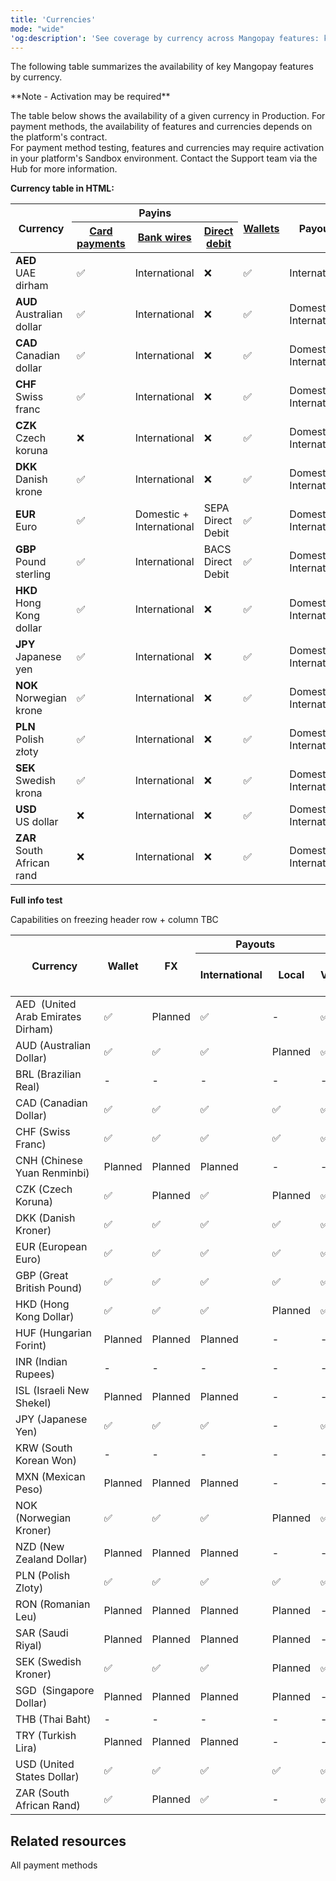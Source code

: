 ```yaml
---
title: 'Currencies'  
mode: "wide"
'og:description': 'See coverage by currency across Mangopay features: key payment methods, wallets, payouts, and more.'  
--- 
```


The following table summarizes the availability of key Mangopay features by currency.  

<Note>  
**Note - Activation may be required** 
  
The table below shows the availability of a given currency in Production. For payment methods, the availability of features and currencies depends on the platform's contract.   
For payment method testing, features and currencies may require activation in your platform's Sandbox environment. Contact the Support team via the Hub for more information.  
</Note>


**Currency table in HTML:**

<table id="currenciesTable" class="html-table">
<thead>
  <tr>
    <th class="header vertical-center" rowspan="2">Currency</th>
    <th class="header center-in-row bottom-border" colspan="3">Payins</th>
    <th class="header vertical-center" rowspan="2"><a href="https://mangopay.com/docs/endpoints/wallets">Wallets</a></th>
    <th class="header vertical-center" rowspan="2">Payouts</th>
    <th class="header vertical-center" rowspan="2">Column 1</th>
    <th class="header vertical-center" rowspan="2">Column 2</th>
    <th class="header vertical-center" rowspan="2">Column 3</th>
    <th class="header vertical-center" rowspan="2">Column 4</th>
  </tr>
  <tr>
    <th class="header"><a href="https://mangopay.com/docs/endpoints/card">Card payments</a></th>
    <th class="header"><a href="https://mangopay.com/docs/endpoints/direct-bank-wires">Bank wires</a></th>
    <th class="header"><a href="https://mangopay.com/docs/concepts/payments/payment-methods/banking/direct-debit">Direct debit</a></th>
  </tr>
</thead>
  <tbody>
    <tr>
      <td class="content"><strong>AED<br/></strong>UAE dirham</td>
      <td>✅</td>
      <td>International</td>
      <td>❌</td>
      <td>✅</td>
      <td>International</td>
      <td>Data 1</td>
      <td>Data 2</td>
      <td>Data 3</td>
      <td>Data 4</td>
    </tr>
    <tr>
      <td class="content"><strong>AUD<br/></strong>Australian dollar</td>
      <td>✅</td>
      <td>International</td>
      <td>❌</td>
      <td>✅</td>
      <td>Domestic + International</td>
      <td>Data 1</td>
      <td>Data 2</td>
      <td>Data 3</td>
      <td>Data 4</td>
    </tr>
    <tr>
      <td class="content"><strong>CAD<br/></strong>Canadian dollar</td>
      <td>✅</td>
      <td>International</td>
      <td>❌</td>
      <td>✅</td>
      <td>Domestic + International</td>
      <td>Data 1</td>
      <td>Data 2</td>
      <td>Data 3</td>
      <td>Data 4</td>
    </tr>
    <tr>
      <td class="content"><strong>CHF<br/></strong>Swiss franc</td>
      <td>✅</td>
      <td>International</td>
      <td>❌</td>
      <td>✅</td>
      <td>Domestic + International</td>
      <td>Data 1</td>
      <td>Data 2</td>
      <td>Data 3</td>
      <td>Data 4</td>
    </tr>
   <tr>
  <td class="content"><strong>CZK<br/></strong>Czech koruna</td>
  <td>❌</td>
  <td>International</td>
  <td>❌</td>
  <td>✅</td>
  <td>Domestic + International</td>
      <td>Data 1</td>
      <td>Data 2</td>
      <td>Data 3</td>
      <td>Data 4</td>
</tr>
<tr>
  <td class="content"><strong>DKK<br/></strong>Danish krone</td>
  <td>✅</td>
  <td>International</td>
  <td>❌</td>
  <td>✅</td>
  <td>Domestic + International</td>
      <td>Data 1</td>
      <td>Data 2</td>
      <td>Data 3</td>
      <td>Data 4</td>
</tr>
<tr>
  <td class="content"><strong>EUR<br/></strong>Euro</td>
  <td>✅</td>
  <td>Domestic + International</td>
  <td>SEPA Direct Debit</td>
  <td>✅</td>
  <td>Domestic + International</td>
      <td>Data 1</td>
      <td>Data 2</td>
      <td>Data 3</td>
      <td>Data 4</td>
</tr>
<tr>
  <td class="content"><strong>GBP<br/></strong>Pound sterling</td>
  <td>✅</td>
  <td>International</td>
  <td>BACS Direct Debit</td>
  <td>✅</td>
  <td>Domestic + International</td>
      <td>Data 1</td>
      <td>Data 2</td>
      <td>Data 3</td>
      <td>Data 4</td>
</tr>
<tr>
  <td class="content"><strong>HKD<br/></strong>Hong Kong dollar</td>
  <td>✅</td>
  <td>International</td>
  <td>❌</td>
  <td>✅</td>
  <td>Domestic + International</td>
      <td>Data 1</td>
      <td>Data 2</td>
      <td>Data 3</td>
      <td>Data 4</td>
</tr>
<tr>
  <td class="content"><strong>JPY<br/></strong>Japanese yen</td>
  <td>✅</td>
  <td>International</td>
  <td>❌</td>
  <td>✅</td>
  <td>Domestic + International</td>
      <td>Data 1</td>
      <td>Data 2</td>
      <td>Data 3</td>
      <td>Data 4</td>
</tr>
<tr>
  <td class="content"><strong>NOK<br/></strong>Norwegian krone</td>
  <td>✅</td>
  <td>International</td>
  <td>❌</td>
  <td>✅</td>
  <td>Domestic + International</td>
      <td>Data 1</td>
      <td>Data 2</td>
      <td>Data 3</td>
      <td>Data 4</td>
</tr>
<tr>
  <td class="content"><strong>PLN<br/></strong>Polish złoty</td>
  <td>✅</td>
  <td>International</td>
  <td>❌</td>
  <td>✅</td>
  <td>Domestic + International</td>
      <td>Data 1</td>
      <td>Data 2</td>
      <td>Data 3</td>
      <td>Data 4</td>
</tr>
<tr>
  <td class="content"><strong>SEK<br/></strong>Swedish krona</td>
  <td>✅</td>
  <td>International</td>
  <td>❌</td>
  <td>✅</td>
  <td>Domestic + International</td>
      <td>Data 1</td>
      <td>Data 2</td>
      <td>Data 3</td>
      <td>Data 4</td>
</tr>
<tr>
  <td class="content"><strong>USD<br/></strong>US dollar</td>
  <td>❌</td>
  <td>International</td>
  <td>❌</td>
  <td>✅</td>
  <td>Domestic + International</td>
      <td>Data 1</td>
      <td>Data 2</td>
      <td>Data 3</td>
      <td>Data 4</td>
</tr>
<tr>
  <td class="content"><strong>ZAR<br/></strong>South African rand</td>
  <td>❌</td>
  <td>International</td>
  <td>❌</td>
  <td>✅</td>
  <td>Domestic + International</td>
      <td>Data 1</td>
      <td>Data 2</td>
      <td>Data 3</td>
      <td>Data 4</td>
</tr>
  </tbody>
</table>

**Full info test**

Capabilities on freezing header row + column TBC

<table id="currenciesTableFull" class="html-table">
<thead>
  <tr>
    <th class="tg-fymr" rowspan="2">Currency</th>
    <th class="tg-fymr" rowspan="2">Wallet</th>
    <th class="tg-fymr" rowspan="2">FX</th>
    <th class="tg-0thz" colspan="2">Payouts</th>
    <th class="tg-j6zm" colspan="5">Card pay-ins</th>
    <th class="tg-j6zm" colspan="4">Banking pay-ins</th>
    <th class="tg-j6zm" colspan="10">Other pay-ins</th>
  </tr>
  <tr>
    <th class="tg-j6zm">International</th>
    <th class="tg-j6zm">Local</th>
    <th class="tg-j6zm">Visa</th>
    <th class="tg-j6zm">Mastercard</th>
    <th class="tg-j6zm">Cartes Bancaires</th>
    <th class="tg-j6zm">AMEX</th>
    <th class="tg-j6zm">Maestro</th>
    <th class="tg-j6zm">Bank wire - International</th>
    <th class="tg-j6zm">Bank wire - Local</th>
    <th class="tg-j6zm">Virtual IBANs </th>
    <th class="tg-j6zm">Direct debit</th>
    <th class="tg-j6zm">Apple Pay</th>
    <th class="tg-j6zm">BLIK</th>
    <th class="tg-j6zm">Giropay</th>
    <th class="tg-j6zm">Google Pay</th>
    <th class="tg-j6zm">iDEAL</th>
    <th class="tg-j6zm">Klarna</th>
    <th class="tg-j6zm">MB WAY</th>
    <th class="tg-j6zm">Multibanco</th>
    <th class="tg-j6zm">PayPal</th>
    <th class="tg-j6zm">Satispay</th>
  </tr>
</thead>
<tbody>
  <tr>
    <td class="tg-za14">AED&nbsp;&nbsp;(United Arab Emirates Dirham)</td>
    <td class="tg-za14">✅</td>
    <td class="tg-za14">Planned</td>
    <td class="tg-za14">✅</td>
    <td class="tg-za14">-</td>
    <td>✅</td>
    <td>✅</td>
    <td>✅</td>
    <td>-</td>
    <td>-</td>
    <td>✅</td>
    <td>-</td>
    <td>-</td>
    <td>-</td>
    <td>✅</td>
    <td>-</td>
    <td>-</td>
    <td>✅</td>
    <td>-</td>
    <td>-</td>
    <td>-</td>
    <td>-</td>
    <td>-</td>
    <td>-</td>
  </tr>
  <tr>
    <td class="tg-za14">AUD (Australian Dollar)</td>
    <td class="tg-za14">✅</td>
    <td class="tg-za14">✅</td>
    <td class="tg-za14">✅</td>
    <td class="tg-za14">Planned</td>
    <td>✅</td>
    <td>✅</td>
    <td>✅</td>
    <td>✅</td>
    <td>-</td>
    <td>✅</td>
    <td>-</td>
    <td>-</td>
    <td>-</td>
    <td>✅</td>
    <td>-</td>
    <td>-</td>
    <td>✅</td>
    <td>-</td>
    <td>-</td>
    <td>-</td>
    <td>-</td>
    <td>-</td>
    <td>-</td>
  </tr>
  <tr>
    <td class="tg-0pky">BRL (Brazilian Real)</td>
    <td class="tg-za14">-</td>
    <td class="tg-za14">-</td>
    <td class="tg-za14">-</td>
    <td class="tg-za14">-</td>
    <td>-</td>
    <td>-</td>
    <td>-</td>
    <td>-</td>
    <td>-</td>
    <td>-</td>
    <td>-</td>
    <td>-</td>
    <td>-</td>
    <td>-</td>
    <td>-</td>
    <td>-</td>
    <td>-</td>
    <td>-</td>
    <td>-</td>
    <td>-</td>
    <td>-</td>
    <td>-</td>
    <td>-</td>
  </tr>
  <tr>
    <td>CAD (Canadian Dollar)</td>
    <td>✅</td>
    <td>✅</td>
    <td>✅</td>
    <td>✅</td>
    <td>✅</td>
    <td>✅</td>
    <td>✅</td>
    <td>✅</td>
    <td>-</td>
    <td>✅</td>
    <td>Planned</td>
    <td>Planned</td>
    <td>-</td>
    <td>✅</td>
    <td>-</td>
    <td>-</td>
    <td>✅</td>
    <td>-</td>
    <td>-</td>
    <td>-</td>
    <td>-</td>
    <td>-</td>
    <td>-</td>
  </tr>
  <tr>
    <td>CHF (Swiss Franc)</td>
    <td>✅</td>
    <td>✅</td>
    <td>✅</td>
    <td>✅</td>
    <td>✅</td>
    <td>✅</td>
    <td>✅</td>
    <td>✅</td>
    <td>-</td>
    <td>✅</td>
    <td>-</td>
    <td>-</td>
    <td>-</td>
    <td>✅</td>
    <td>-</td>
    <td>-</td>
    <td>✅</td>
    <td>-</td>
    <td>✅</td>
    <td>-</td>
    <td>-</td>
    <td>✅</td>
    <td>-</td>
  </tr>
  <tr>
    <td>CNH (Chinese Yuan Renminbi)</td>
    <td>Planned</td>
    <td>Planned</td>
    <td>Planned</td>
    <td>-</td>
    <td>-</td>
    <td>-</td>
    <td>-</td>
    <td>-</td>
    <td>-</td>
    <td>Planned</td>
    <td>-</td>
    <td>-</td>
    <td>-</td>
    <td>-</td>
    <td>-</td>
    <td>-</td>
    <td>-</td>
    <td>-</td>
    <td>-</td>
    <td>-</td>
    <td>-</td>
    <td>-</td>
    <td>-</td>
  </tr>
  <tr>
    <td>CZK (Czech Koruna)</td>
    <td>✅</td>
    <td>Planned</td>
    <td>✅</td>
    <td>Planned</td>
    <td>✅</td>
    <td>-</td>
    <td>-</td>
    <td>-</td>
    <td>-</td>
    <td>✅</td>
    <td>-</td>
    <td>-</td>
    <td>-</td>
    <td>-</td>
    <td>-</td>
    <td>-</td>
    <td>-</td>
    <td>-</td>
    <td>-</td>
    <td>-</td>
    <td>-</td>
    <td>-</td>
    <td>-</td>
  </tr>
  <tr>
    <td>DKK (Danish Kroner)</td>
    <td>✅</td>
    <td>✅</td>
    <td>✅</td>
    <td>✅</td>
    <td>✅</td>
    <td>✅</td>
    <td>✅</td>
    <td>✅</td>
    <td>-</td>
    <td>✅</td>
    <td>Planned</td>
    <td>Planned</td>
    <td>-</td>
    <td>✅</td>
    <td>-</td>
    <td>-</td>
    <td>✅</td>
    <td>-</td>
    <td>✅</td>
    <td>-</td>
    <td>-</td>
    <td>-</td>
    <td>-</td>
  </tr>
  <tr>
    <td>EUR (European Euro)</td>
    <td>✅</td>
    <td>✅</td>
    <td>✅</td>
    <td>✅</td>
    <td>✅</td>
    <td>✅</td>
    <td>✅</td>
    <td>✅</td>
    <td>✅</td>
    <td>✅</td>
    <td>✅</td>
    <td>✅</td>
    <td>✅</td>
    <td>✅</td>
    <td>-</td>
    <td>✅</td>
    <td>✅</td>
    <td>✅</td>
    <td>✅</td>
    <td>✅</td>
    <td>✅</td>
    <td>✅</td>
    <td>✅</td>
  </tr>
  <tr>
    <td>GBP (Great British Pound)</td>
    <td>✅</td>
    <td>✅</td>
    <td>✅</td>
    <td>✅</td>
    <td>✅</td>
    <td>✅</td>
    <td>✅</td>
    <td>✅</td>
    <td>-</td>
    <td>✅</td>
    <td>✅</td>
    <td>Planned</td>
    <td>✅</td>
    <td>✅</td>
    <td>-</td>
    <td>-</td>
    <td>✅</td>
    <td>-</td>
    <td>✅</td>
    <td>-</td>
    <td>-</td>
    <td>✅</td>
    <td>-</td>
  </tr>
  <tr>
    <td>HKD (Hong Kong Dollar)</td>
    <td>✅</td>
    <td>✅</td>
    <td>✅</td>
    <td>Planned</td>
    <td>✅</td>
    <td>✅</td>
    <td>✅</td>
    <td>✅</td>
    <td>-</td>
    <td>✅</td>
    <td>-</td>
    <td>-</td>
    <td>-</td>
    <td>✅</td>
    <td>-</td>
    <td>-</td>
    <td>✅</td>
    <td>-</td>
    <td>-</td>
    <td>-</td>
    <td>-</td>
    <td>-</td>
    <td>-</td>
  </tr>
  <tr>
    <td>HUF (Hungarian Forint)</td>
    <td>Planned</td>
    <td>Planned</td>
    <td>Planned</td>
    <td>-</td>
    <td>-</td>
    <td>-</td>
    <td>-</td>
    <td>-</td>
    <td>-</td>
    <td>Planned</td>
    <td>-</td>
    <td>-</td>
    <td>-</td>
    <td>-</td>
    <td>-</td>
    <td>-</td>
    <td>-</td>
    <td>-</td>
    <td>-</td>
    <td>-</td>
    <td>-</td>
    <td>-</td>
    <td>-</td>
  </tr>
  <tr>
    <td class="tg-0lax">INR (Indian Rupees) </td>
    <td>-</td>
    <td>-</td>
    <td>-</td>
    <td>-</td>
    <td>-</td>
    <td>-</td>
    <td>-</td>
    <td>-</td>
    <td>-</td>
    <td>-</td>
    <td>-</td>
    <td>-</td>
    <td>-</td>
    <td>-</td>
    <td>-</td>
    <td>-</td>
    <td>-</td>
    <td>-</td>
    <td>-</td>
    <td>-</td>
    <td>-</td>
    <td>-</td>
    <td>-</td>
  </tr>
  <tr>
    <td>ISL (Israeli New Shekel) </td>
    <td>Planned</td>
    <td>Planned</td>
    <td>Planned</td>
    <td>-</td>
    <td>-</td>
    <td>-</td>
    <td>-</td>
    <td>-</td>
    <td>-</td>
    <td>Planned</td>
    <td>-</td>
    <td>-</td>
    <td>-</td>
    <td>-</td>
    <td>-</td>
    <td>-</td>
    <td>-</td>
    <td>-</td>
    <td>-</td>
    <td>-</td>
    <td>-</td>
    <td>-</td>
    <td>-</td>
  </tr>
  <tr>
    <td>JPY (Japanese Yen)</td>
    <td>✅</td>
    <td>✅</td>
    <td>✅</td>
    <td>-</td>
    <td>✅</td>
    <td>✅</td>
    <td>✅</td>
    <td>✅</td>
    <td>-</td>
    <td>✅</td>
    <td>-</td>
    <td>-</td>
    <td>-</td>
    <td>✅</td>
    <td>-</td>
    <td>-</td>
    <td>✅</td>
    <td>-</td>
    <td>-</td>
    <td>-</td>
    <td>-</td>
    <td>-</td>
    <td>-</td>
  </tr>
  <tr>
    <td class="tg-0lax">KRW (South Korean Won)</td>
    <td>-</td>
    <td>-</td>
    <td>-</td>
    <td>-</td>
    <td>-</td>
    <td>-</td>
    <td>-</td>
    <td>-</td>
    <td>-</td>
    <td>-</td>
    <td>-</td>
    <td>-</td>
    <td>-</td>
    <td>-</td>
    <td>-</td>
    <td>-</td>
    <td>-</td>
    <td>-</td>
    <td>-</td>
    <td>-</td>
    <td>-</td>
    <td>-</td>
    <td>-</td>
  </tr>
  <tr>
    <td>MXN (Mexican Peso)</td>
    <td>Planned</td>
    <td>Planned</td>
    <td>Planned</td>
    <td>-</td>
    <td>-</td>
    <td>-</td>
    <td>-</td>
    <td>-</td>
    <td>-</td>
    <td>Planned</td>
    <td>-</td>
    <td>-</td>
    <td>-</td>
    <td>-</td>
    <td>-</td>
    <td>-</td>
    <td>-</td>
    <td>-</td>
    <td>-</td>
    <td>-</td>
    <td>-</td>
    <td>-</td>
    <td>-</td>
  </tr>
  <tr>
    <td>NOK (Norwegian Kroner)</td>
    <td>✅</td>
    <td>✅</td>
    <td>✅</td>
    <td>Planned</td>
    <td>✅</td>
    <td>✅</td>
    <td>✅</td>
    <td>✅</td>
    <td>-</td>
    <td>✅</td>
    <td>-</td>
    <td>-</td>
    <td>-</td>
    <td>✅</td>
    <td>-</td>
    <td>-</td>
    <td>✅</td>
    <td>-</td>
    <td>-</td>
    <td>-</td>
    <td>-</td>
    <td>-</td>
    <td>-</td>
  </tr>
  <tr>
    <td>NZD (New Zealand Dollar)</td>
    <td>Planned</td>
    <td>Planned</td>
    <td>Planned</td>
    <td>-</td>
    <td>-</td>
    <td>-</td>
    <td>-</td>
    <td>-</td>
    <td>-</td>
    <td>Planned</td>
    <td>-</td>
    <td>-</td>
    <td>-</td>
    <td>-</td>
    <td>-</td>
    <td>-</td>
    <td>-</td>
    <td>-</td>
    <td>-</td>
    <td>-</td>
    <td>-</td>
    <td>-</td>
    <td>-</td>
  </tr>
  <tr>
    <td>PLN (Polish Zloty)</td>
    <td>✅</td>
    <td>✅</td>
    <td>✅</td>
    <td>✅</td>
    <td>✅</td>
    <td>✅</td>
    <td>✅</td>
    <td>✅</td>
    <td>-</td>
    <td>✅</td>
    <td>Planned</td>
    <td>Planned</td>
    <td>-</td>
    <td>✅</td>
    <td> ✅</td>
    <td>-</td>
    <td>✅</td>
    <td>-</td>
    <td>✅</td>
    <td>-</td>
    <td>-</td>
    <td>-</td>
    <td>-</td>
  </tr>
  <tr>
    <td>RON (Romanian Leu)</td>
    <td>Planned</td>
    <td>Planned</td>
    <td>Planned</td>
    <td>Planned</td>
    <td>-</td>
    <td>-</td>
    <td>-</td>
    <td>-</td>
    <td>-</td>
    <td>Planned</td>
    <td>-</td>
    <td>-</td>
    <td>-</td>
    <td>-</td>
    <td>-</td>
    <td>-</td>
    <td>-</td>
    <td>-</td>
    <td>-</td>
    <td>-</td>
    <td>-</td>
    <td>-</td>
    <td>-</td>
  </tr>
  <tr>
    <td>SAR (Saudi Riyal)</td>
    <td>Planned</td>
    <td>Planned</td>
    <td>Planned</td>
    <td>Planned</td>
    <td>-</td>
    <td>-</td>
    <td>-</td>
    <td>-</td>
    <td>-</td>
    <td>Planned</td>
    <td>-</td>
    <td>-</td>
    <td>-</td>
    <td>-</td>
    <td>-</td>
    <td>-</td>
    <td>-</td>
    <td>-</td>
    <td>-</td>
    <td>-</td>
    <td>-</td>
    <td>-</td>
    <td>-</td>
  </tr>
  <tr>
    <td>SEK (Swedish Kroner)</td>
    <td>✅</td>
    <td>✅</td>
    <td>✅</td>
    <td>Planned</td>
    <td>✅</td>
    <td>✅</td>
    <td>✅</td>
    <td>✅</td>
    <td>-</td>
    <td>✅</td>
    <td>Planned</td>
    <td>-</td>
    <td>-</td>
    <td>✅</td>
    <td>-</td>
    <td>-</td>
    <td>✅</td>
    <td>-</td>
    <td>✅</td>
    <td>-</td>
    <td>-</td>
    <td>-</td>
    <td>-</td>
  </tr>
  <tr>
    <td>SGD&nbsp;&nbsp;(Singapore Dollar)</td>
    <td>Planned</td>
    <td>Planned</td>
    <td>Planned</td>
    <td>Planned</td>
    <td>-</td>
    <td>-</td>
    <td>-</td>
    <td>-</td>
    <td>-</td>
    <td>Planned</td>
    <td>-</td>
    <td>-</td>
    <td>-</td>
    <td>-</td>
    <td>-</td>
    <td>-</td>
    <td>-</td>
    <td>-</td>
    <td>-</td>
    <td>-</td>
    <td>-</td>
    <td>-</td>
    <td>-</td>
  </tr>
  <tr>
    <td>THB (Thai Baht)</td>
    <td>-</td>
    <td>-</td>
    <td>-</td>
    <td>-</td>
    <td>-</td>
    <td>-</td>
    <td>-</td>
    <td>-</td>
    <td>-</td>
    <td>-</td>
    <td>-</td>
    <td>-</td>
    <td>-</td>
    <td>-</td>
    <td>-</td>
    <td>-</td>
    <td>-</td>
    <td>-</td>
    <td>-</td>
    <td>-</td>
    <td>-</td>
    <td>-</td>
    <td>-</td>
  </tr>
  <tr>
    <td>TRY (Turkish Lira)</td>
    <td>Planned</td>
    <td>Planned</td>
    <td>Planned</td>
    <td>-</td>
    <td>-</td>
    <td>-</td>
    <td>-</td>
    <td>-</td>
    <td>-</td>
    <td>Planned</td>
    <td>-</td>
    <td>-</td>
    <td>-</td>
    <td>-</td>
    <td>-</td>
    <td>-</td>
    <td>-</td>
    <td>-</td>
    <td>-</td>
    <td>-</td>
    <td>-</td>
    <td>-</td>
    <td>-</td>
  </tr>
  <tr>
    <td>USD (United States Dollar)</td>
    <td>✅</td>
    <td>✅</td>
    <td>✅</td>
    <td>✅</td>
    <td>✅</td>
    <td>✅</td>
    <td>✅</td>
    <td>✅</td>
    <td>-</td>
    <td>✅</td>
    <td>Planned</td>
    <td>Planned</td>
    <td>-</td>
    <td>✅</td>
    <td>-</td>
    <td>-</td>
    <td>✅</td>
    <td>-</td>
    <td>-</td>
    <td>-</td>
    <td>-</td>
    <td>✅</td>
    <td>-</td>
  </tr>
  <tr>
    <td>ZAR (South African Rand) </td>
    <td>✅</td>
    <td>Planned</td>
    <td>✅</td>
    <td>-</td>
    <td>✅</td>
    <td>-</td>
    <td>-</td>
    <td>-</td>
    <td>-</td>
    <td>✅</td>
    <td>-</td>
    <td>-</td>
    <td>-</td>
    <td>-</td>
    <td>-</td>
    <td>-</td>
    <td>-</td>
    <td>-</td>
    <td>-</td>
    <td>-</td>
    <td>-</td>
    <td>-</td>
    <td>-</td>
  </tr>
</tbody>
</table>





## Related resources  

<Card title="Article">All payment methods</Card>